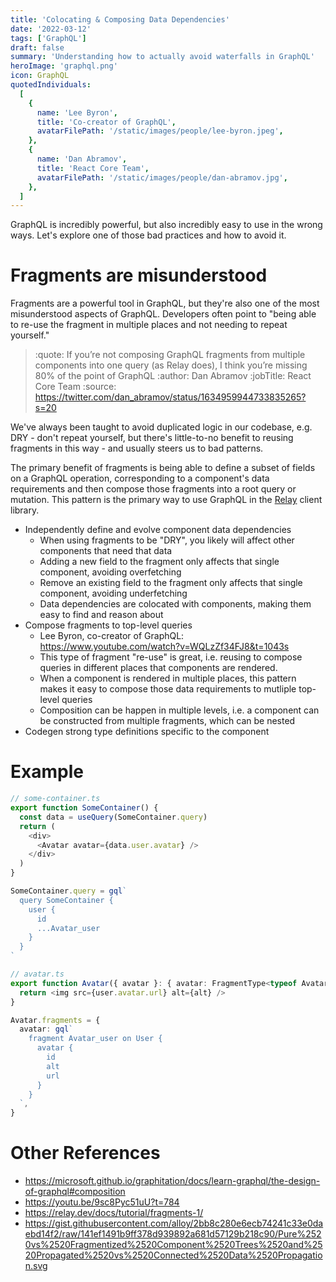 ```yaml
---
title: 'Colocating & Composing Data Dependencies'
date: '2022-03-12'
tags: ['GraphQL']
draft: false
summary: 'Understanding how to actually avoid waterfalls in GraphQL'
heroImage: 'graphql.png'
icon: GraphQL
quotedIndividuals:
  [
    {
      name: 'Lee Byron',
      title: 'Co-creator of GraphQL',
      avatarFilePath: '/static/images/people/lee-byron.jpeg',
    },
    {
      name: 'Dan Abramov',
      title: 'React Core Team',
      avatarFilePath: '/static/images/people/dan-abramov.jpg',
    },
  ]
---
```


GraphQL is incredibly powerful, but also incredibly easy to use in the wrong ways. Let's explore one of those bad practices and how to avoid it.

# Fragments are misunderstood

Fragments are a powerful tool in GraphQL, but they're also one of the most misunderstood aspects of GraphQL. Developers often point to "being able to re-use the fragment in multiple places and not needing to repeat yourself."

> :quote: If you’re not composing GraphQL fragments from multiple components into one query (as Relay does), I think you’re missing 80% of the point of GraphQL
> :author: Dan Abramov
> :jobTitle: React Core Team
> :source: https://twitter.com/dan_abramov/status/1634959944733835265?s=20

We've always been taught to avoid duplicated logic in our codebase, e.g. DRY - don't repeat yourself, but there's little-to-no benefit to reusing fragments in this way - and usually steers us to bad patterns.


The primary benefit of fragments is being able to define a subset of fields on a GraphQL operation, corresponding
to a component's data requirements and then compose those fragments into a root query or mutation. This
pattern is the primary way to use GraphQL in the [Relay](relay.dev) client library.

- Independently define and evolve component data dependencies
  - When using fragments to be "DRY", you likely will affect other components that need that data
  - Adding a new field to the fragment only affects that single component, avoiding overfetching
  - Remove an existing field to the fragment only affects that single component, avoiding underfetching
  - Data dependencies are colocated with components, making them easy to find and reason about
- Compose fragments to top-level queries
  - Lee Byron, co-creator of GraphQL: https://www.youtube.com/watch?v=WQLzZf34FJ8&t=1043s
  - This type of fragment "re-use" is great, i.e. reusing to compose queries in different places that components are rendered.
  - When a component is rendered in multiple places, this pattern makes it easy to compose those data requirements to mutliple top-level queries
  - Composition can be happen in multiple levels, i.e. a component can be constructed from multiple fragments, which can be nested
- Codegen strong type definitions specific to the component

# Example

```ts
// some-container.ts
export function SomeContainer() {
  const data = useQuery(SomeContainer.query)
  return (
    <div>
      <Avatar avatar={data.user.avatar} />
    </div>
  )
}

SomeContainer.query = gql`
  query SomeContainer {
    user {
      id
      ...Avatar_user
    }
  }
`

// avatar.ts
export function Avatar({ avatar }: { avatar: FragmentType<typeof Avatar.fragments.avatar> }) {
  return <img src={user.avatar.url} alt={alt} />
}

Avatar.fragments = {
  avatar: gql`
    fragment Avatar_user on User {
      avatar {
        id
        alt
        url
      }
    }
  `,
}
```

# Other References
- https://microsoft.github.io/graphitation/docs/learn-graphql/the-design-of-graphql#composition
- https://youtu.be/9sc8Pyc51uU?t=784
- https://relay.dev/docs/tutorial/fragments-1/
- https://gist.githubusercontent.com/alloy/2bb8c280e6ecb74241c33e0daebd14f2/raw/141ef1491b9ff378d939892a681d57129b218c90/Pure%2520vs%2520Fragmentized%2520Component%2520Trees%2520and%2520Propagated%2520vs%2520Connected%2520Data%2520Propagation.svg